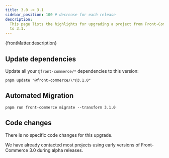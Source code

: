 ```yaml
---
title: 3.0 -> 3.1
sidebar_position: 100 # decrease for each release
description:
  This page lists the highlights for upgrading a project from Front-Commerce 3.0
  to 3.1.
---
```


<p>{frontMatter.description}</p>

## Update dependencies

Update all your `@front-commerce/*` dependencies to this version:

```shell
pnpm update "@front-commerce/\*@3.1.0"
```

## Automated Migration

```shell
pnpm run front-commerce migrate --transform 3.1.0
```

## Code changes

There is no specific code changes for this upgrade.

We have already contacted most projects using early versions of Front-Commerce
3.0 during alpha releases.
